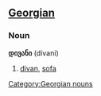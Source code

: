 ==[[Georgian]]==
===Noun===
'''დივანი''' (divani)

# [[divan]], [[sofa]]

[[Category:Georgian nouns]]